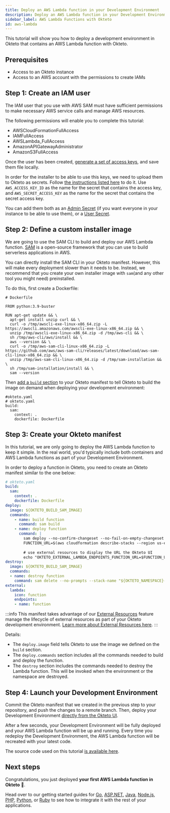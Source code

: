 ```yaml
---
title: Deploy an AWS Lambda function in your Development Environment
description: Deploy an AWS Lambda function in your Development Environment
sidebar_label: AWS Lambda Functions with Okteto
id: aws-lambda
---
```



This tutorial will show you how to deploy a development environment in Okteto that contains an AWS Lambda function with Okteto.

## Prerequisites

- Access to an Okteto instance
- Access to an AWS account with the permissions to create IAMs

## Step 1: Create an IAM user

The IAM user that you use with AWS SAM must have sufficient permissions to make necessary AWS service calls and manage AWS resources. 

The following permissions will enable you to complete this tutorial:
- AWSCloudFormationFullAccess
- IAMFullAccess
- AWSLambda_FullAccess
- AmazonAPIGatewayAdministrator
- AmazonS3FullAccess

Once the user has been created, [generate a set of access keys](https://docs.aws.amazon.com/IAM/latest/UserGuide/id_credentials_access-keys.html), and save them file locally.

In order for the installer to be able to use this keys, we need to upload them to Okteto as secrets. Follow [the instructions listed here](deploy/manifest/secrets.mdx) to do it. Use `AWS_ACCESS_KEY_ID` as the name for the secret that contains the access key, and `AWS_SECRET_ACCESS_KEY` as the name for the secret that contains the secret access key. 

You can add them both as an [Admin Secret](manage-okteto/admin-dashboard.mdx#secrets-section) (if you want everyone in your instance to be able to use them), or a [User Secret](deploy/manifest/secrets.mdx).

## Step 2: Define a custom installer image

We are going to use the SAM CLI to build and deploy our AWS Lambda function. [SAM](https://docs.aws.amazon.com/serverless-application-model/latest/developerguide/what-is-sam.html) is a open-source framework that you can use to build serverless applications in AWS.

You can directly install the SAM CLI in your Okteto manifest. However, this will make every deployment slower than it needs to be. Instead, we recommend that you create your own installer image with `sam`(and any other tool you might need) preinstalled. 

To do this, first create a Dockerfile:

```
# Dockerfile

FROM python:3.9-buster

RUN apt-get update && \ 
  apt-get install unzip curl && \
  curl -o /tmp/awscli-exe-linux-x86_64.zip -L https://awscli.amazonaws.com/awscli-exe-linux-x86_64.zip && \
  unzip /tmp/awscli-exe-linux-x86_64.zip -d /tmp/aws-cli && \
  sh /tmp/aws-cli/aws/install && \
  aws --version && \
  curl -o /tmp/aws-sam-cli-linux-x86_64.zip -L https://github.com/aws/aws-sam-cli/releases/latest/download/aws-sam-cli-linux-x86_64.zip && \
  unzip /tmp/aws-sam-cli-linux-x86_64.zip -d /tmp/sam-installation && \
  sh /tmp/sam-installation/install && \
  sam --version

```

Then [add a `build` section](reference/okteto-manifest.mdx#build-object-optional) to your Okteto manifest to tell Okteto to build the image on demand when deploying your development environment:

```
#okteto.yaml
# okteto.yaml
build:
  sam:
    context: .
    dockerfile: Dockerfile
```

## Step 3: Create your Okteto manifest

In this tutorial, we are only going to deploy the AWS Lambda function to keep it simple. In the real world, you'd typically include both containers and AWS Lambda functions as part of your Development Environment. 

In order to deploy a function in Okteto, you need to create an Okteto manifest similar to the one below:

```yaml
# okteto.yaml
build:
  sam:
    context: .
    dockerfile: Dockerfile
deploy:
  image: ${OKTETO_BUILD_SAM_IMAGE}
  commands:
    - name: build function
      command: sam build
    - name: deploy function
      command: |
        sam deploy --no-confirm-changeset --no-fail-on-empty-changeset --s3-prefix "${OKTETO_NAMESPACE}" --stack-name "${OKTETO_NAMESPACE}-okteto-lambda" --resolve-s3
        FUNCTION_URL=$(aws cloudformation describe-stacks --region us-east-1 --stack-name ${OKTETO_NAMESPACE}-okteto-lambda --query "Stacks[0].Outputs[0].OutputValue" --output text)
        
        # use external resources to display the URL the Okteto UI
        echo "OKTETO_EXTERNAL_LAMBDA_ENDPOINTS_FUNCTION_URL=$FUNCTION_URL" >> $OKTETO_ENV
destroy:
  image: ${OKTETO_BUILD_SAM_IMAGE}
  commands:
  - name: destroy function
    command: sam delete --no-prompts --stack-name "${OKTETO_NAMESPACE}-okteto-lambda" --region us-east-1
external:
  lambda:
    icon: function
    endpoints:
    - name: function
```

:::info
This manifest takes advantage of our [External Resources](deploy/manifest/external-resources.mdx) feature manage the lifecycle of external resources as part of your Okteto development environment. [Learn more about External Resources here](deploy/manifest/external-resources.mdx).
:::

Details:
- The `deploy.image` field tells Okteto to use the image we defined on the `build` section.
- The `deploy.commands` section includes all the commands needed to build and deploy the function. 
- The `destroy` section includes the commands needed to destroy the Lambda function. This will be invoked when the environment or the namespace are destroyed. 

## Step 4: Launch your Development Environment

Commit the Okteto manifest that we created in the previous step to your repository, and push the changes to a remote branch. Then, deploy your Development Environment [directly from the Okteto UI](deploy/deploy-from-git.mdx).

After a few seconds, your Development Environment will be fully deployed and your AWS Lambda function will be up and running. Every time you redeploy the Development Environment, the AWS Lambda function will be recreated with your latest code.

The source code used on this tutorial [is available here](https://github.com/okteto/aws-lambda).

## Next steps

Congratulations, you just deployed **your first AWS Lambda function in Okteto** 🚀.

Head over to our getting started guides for [Go](samples/golang), [ASP.NET](samples/aspnetcore), [Java](samples/java), [Node.js](samples/node), [PHP](samples/php), [Python](samples/python), or [Ruby](samples/ruby) to see how to integrate it with the rest of your applications.
